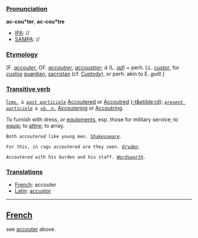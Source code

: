 ===[[Pronunciation]]===

'''ac-cou*ter''', '''ac-cou*tre'''
*[[IPA]]: //
*[[SAMPA]]: //
===[[Etymology]]===

[F. ''[[accouter]]'', OF. ''[[accoutrer]]'', ''[[accoustrer]]''; ''&agrave;'' (L. ''[[ad]]'') + perh. LL. ''[[custor]]'', for ''[[custos]]'' [[guardian]], [[sacristan]] (cf. [[Custody]]), or perh. akin to E. ''guilt''.]
===[[Transitive verb]]===
[''<code>[[imp. (part of speech)|imp.]] & [[past participle (part of speech)|past participle]]</code>'' [[Accoutered]] or [[Accoutred]] ([[-t&etilde;rd]]); ''<code>[[present participle (part of speech)|present participle]] & [[vb. n. (part of speech)|vb. n.]]</code>'' [[Accoutering]] or [[Accoutring]].

To furnish with dress, or [[equipments]], esp. those for military service; to [[equip]]; to [[attire]]; to array.

<code>Both ''accoutered'' like young men. ''[[Shakespeare]].''</code>

<code>For this, in rags ''accoutered'' are they seen. ''[[Dryden]].''</code>

<code>''Accoutered'' with his burden and his staff. ''[[Wordsworth]].''</code>
===[[Translations]]===

*[[French]]: accouter
*[[Latin]]: [[accustor]]
----
==[[French]]==

see [[accouter]] above.
